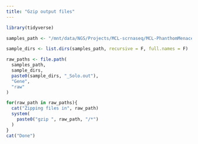 ```yaml
---
title: "Gzip output files"
---
```


```r
library(tidyverse)
```

```r
samples_path <- "/mnt/data/NGS/Projects/MCL-scrnaseq/MCL-PhanthomMenace/scrnaseq-alignment/output"

sample_dirs <- list.dirs(samples_path, recursive = F, full.names = F)

raw_paths <- file.path(
  samples_path,
  sample_dirs,
  paste0(sample_dirs, "_Solo.out"),
  "Gene",
  "raw"
)

for(raw_path in raw_paths){
  cat("Zipping files in", raw_path)
  system(
    paste0("gzip ", raw_path, "/*")
  )
}
cat("Done")
```

